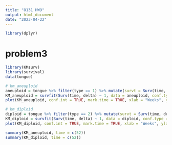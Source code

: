 ```yaml
---
title: "8131 HW9"
output: html_document
date: "2023-04-22"
---
```

```r
library(dplyr)
```

# problem3
```r
library(KMsurv)
library(survival)
data(tongue)
```

```r
# km_aneuploid
aneuploid = tongue %>% filter(type == 1) %>% mutate(survt = Surv(time, delta, type = "right"))
KM_aneuploid = survfit(Surv(time, delta) ~ 1, data = aneuploid, conf.type = "log")
plot(KM_aneuploid, conf.int = TRUE, mark.time = TRUE, xlab = "Weeks", ylab = "Survival Probability", main = "aneuploid tumor KM curve", cex.lab = 1.5, cex.main = 1.5)
```

```r
# km_diploid
diploid = tongue %>% filter(type == 2) %>% mutate(survt = Surv(time, delta, type = "right"))
KM_diploid = survfit(Surv(time, delta) ~ 1, data = diploid, conf.type = "log")
plot(KM_diploid, conf.int = TRUE, mark.time = TRUE, xlab = "Weeks", ylab = "Survival Probability", main = "diploid tumor KM curve", cex.lab = 1.5, cex.main = 1.5)
```

```r
summary(KM_aneuploid, time = c(52))
summary(KM_diploid, time = c(52))
```